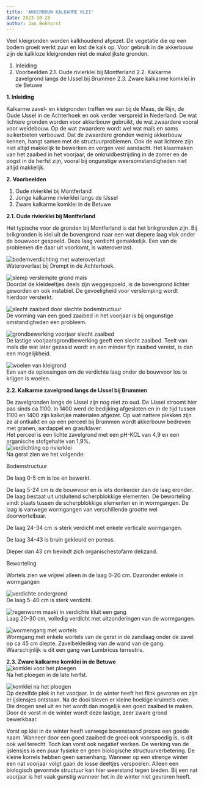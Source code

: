 ```yaml
---
title: 'AKKERBOUW KALKARME KLEI'
date: 2023-10-28
author: Jan Bokhorst
---
```


Veel kleigronden worden kalkhoudend afgezet. De vegetatie die op een bodem groeit werkt zuur en lost de kalk op. Voor gebruik in de akkerbouw zijn de kalkloze kleigronden niet de makelijkste gronden.  

1. Inleiding
2. Voorbeelden
2.1. Oude rivierklei bij Montferland
2.2. Kalkarme zavelgrond langs de IJssel bij Brummen
2.3. Zware kalkarme komklei in de Betuwe  

**1. Inleiding**

Kalkarme zavel- en kleigronden treffen we aan bij de Maas, de Rijn, de Oude IJssel in de Achterhoek en ook verder verspreid in Nederland. De wat lichtere gronden worden voor akkerbouw gebruikt, de wat zwaardere vooral voor weidebouw. Op de wat zwaardere wordt wel wat maïs en soms suikerbieten verbouwd. Dat de zwaardere gronden weinig akkerbouw kennen, hangt samen met de structuurproblemen. Ook de wat lichtere zijn niet altijd makkelijk te bewerken en vergen veel aandacht. Het klaarmaken van het zaaibed in het voorjaar, de onkruidbestrijding in de zomer en de oogst in de herfst zijn, vooral bij ongunstige weersomstandigheden niet altijd makkelijk.  

**2. Voorbeelden**

1. Oude rivierklei bij Montferland
2. Jonge kalkarme rivierklei langs de IJssel
3. Zware kalkarme komklei in de Betuwe 

**2.1. Oude rivierklei bij Montferland**

Het typische voor de gronden bij Montferland is dat het brikgronden zijn. Bij brikgronden is klei uit de bovengrond naar een wat diepere laag vlak onder de bouwvoor gespoeld. Deze laag verdicht gemakkelijk. Een van de problemen die daar uit voorkomt, is wateroverlast.  

![bodemverdichting met wateroverlast](../img/kerk(Small)-1920w.jpg)   
Wateroverlast bij Drempt in de Achterhoek.

  
![slemp verslempte grond mais](../img/slemp(Small)-1920w.jpg)   
Doordat de kleideeltjes deels zijn weggespoeld, is de bovengrond lichter geworden en ook instabiel. De gevoeligheid voor verslemping wordt hierdoor versterkt.

  
![slecht zaaibed door slechte bodemtructuur](../img/6_5grotebrokken(Small)-96c4ec09-1920w.jpg)   
De vorming van een goed zaaibed in het voorjaar is bij ongunstige omstandigheden een probleem.

 

  
![grondbewerking voorjaar slecht zaaibed](../img/mais(Small)-1920w.jpg)   
De lastige voorjaarsgrondbewerking geeft een slecht zaaibed. Teelt van maïs die wat later gezaaid wordt en een minder fijn zaaibed vereist, is dan een mogelijkheid.

 

  
![woelen van kleigrond](../img/losmakenonderg(Small)-1920w.jpg)   
Een van de oplossingen om de verdichte laag onder de bouwvoor los te krijgen is woelen.

 

**2.2. Kalkarme zavelgrond langs de IJssel bij Brummen** 

De zavelgronden langs de IJssel zijn nog niet zo oud. De IJssel stroomt hier pas sinds ca 1100. In 1400 werd de bedijking afgesloten en in de tijd tussen 1100 en 1400 zijn kalkrijke materialen afgezet. Op wat nattere plekken zijn ze al ontkalkt en op een perceel bij Brummen wordt akkerbouw bedreven met granen, aardappel en gras/klaver.  
Het perceel is een lichte zavelgrond met een pH-KCL van 4,9 en een organische stofgehalte van 1,9%.   
![verdichting op rivierklei](../img/meanderbrummen002(Small)-1920w.jpg)   
Na gerst zien we het volgende:

Bodemstructuur

De laag 0-5 cm is los en bewerkt.

De laag 5-24 cm is de bouwvoor en is iets donkerder dan de laag eronder. De laag bestaat uit uitsluitend scherpblokkige elementen. De beworteling vindt plaats tussen de scherpblokkige elementen en in wormgangen. De laag is vanwege wormgangen van verschillende grootte wel doorwortelbaar.

De laag 24-34 cm is sterk verdicht met enkele verticale wormgangen.

De laag 34-43 is bruin gekleurd en poreus.

Dieper dan 43 cm bevindt zich organischestofarm dekzand.

Beworteling

Wortels zien we vrijwel alleen in de laag 0-20 cm. Daaronder enkele in wormgangen

 

  
![verdichte ondergrond](../img/meanderbrummen004(Small)-1920w.jpg)   
De laag 5-40 cm is sterk verdicht.

 

  
![regenworm maakt in verdichte kluit een gang](../img/meanderbrummen008(Small)-1920w.jpg)   
Laag 20-30 cm, volledig verdicht met uitzonderingen van de wormgangen.

 

  
![wormengang met wortels](../img/meanderbrummen009(Small)-1920w.jpg)   
Wormgang met enkele wortels van de gerst in de zandlaag onder de zavel op ca 45 cm diepte. Zavelbekleding van de wand van de gang. Waarschijnlijk is dit een gang van Lumbricus terrestris.

 

**2.3. Zware kalkarme komklei in de Betuwe**   
![komklei voor het ploegen](../img/3_2geplogdekomklei606-354dff76-1920w.jpg)   
Na het ploegen in de late herfst.

 

  
![komklei na het ploegen](../img/3_3komklievoorjaarImg0949(Small)-1920w.jpg)   
Op dezelfde plek in het voorjaar. In de winter heeft het flink gevroren en zijn er ijslensjes ontstaan. Na de dooi bleven er kleine hoekige kruimels over. Die drogen snel uit en het wordt dan mogelijk een goed zaaibed te maken. Door de vorst in de winter wordt deze lastige, zeer zware grond bewerkbaar.

  
Vorst op klei in de winter heeft vanwege bovenstaand proces een goede naam. Wanneer door een goed zaaibed de groei ook voorspoedig is, is dit ook wel terecht. Toch kan vorst ook negatief werken. De werking van de ijslensjes is een puur fysieke en geen biologische structuurverbetering. De kleine korrels hebben geen samenhang. Wanneer op een strenge winter een nat voorjaar volgt gaan de losse deeltjes verspoelen. Alleen een biologisch gevormde structuur kan hier weerstand tegen bieden. Bij een nat voorjaar is het vaak gunstig wanneer het in de winter niet gevroren heeft.

 